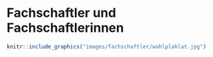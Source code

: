 # Fachschaftler und Fachschaftlerinnen

```r
knitr::include_graphics("images/fachschaftler/wahlplaklat.jpg")
```
